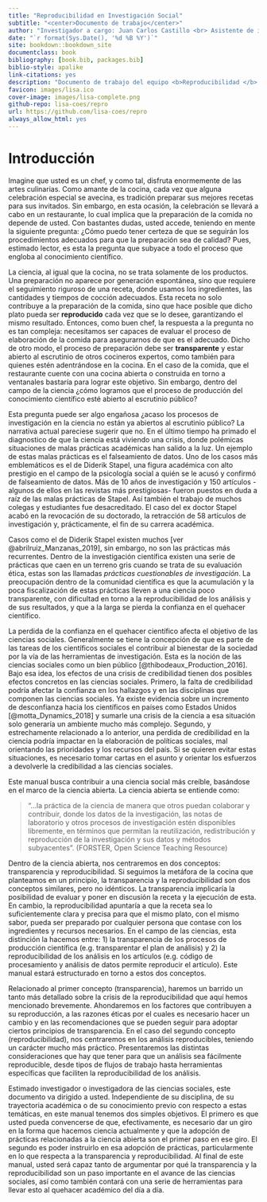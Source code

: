 ```yaml
---
title: "Reproducibilidad en Investigación Social"
subtitle: "<center>Documento de trabajo</center>"
author: "Investigador a cargo: Juan Carlos Castillo <br> Asistente de investigación: Julio Iturra <br> Pasante: Martín Venegas Márquez"
date: "`r format(Sys.Date(), '%d %B %Y')`"
site: bookdown::bookdown_site
documentclass: book
bibliography: [book.bib, packages.bib]
biblio-style: apalike
link-citations: yes
description: "Documento de trabajo del equipo <b>Reproducibilidad </b> para el Laboratorio de Ciencia Social Abierta"
favicon: images/lisa.ico
cover-image: images/lisa-complete.png
github-repo: lisa-coes/repro
url: https://github.com/lisa-coes/repro
always_allow_html: yes
---
```


# Introducción {#intro}

Imagine que usted es un chef, y como tal, disfruta enormemente de las artes culinarias. Como amante de la cocina, cada vez que alguna celebración especial se avecina, es tradición preparar sus mejores recetas para sus invitados. Sin embargo, en esta ocasión, la celebración se llevará a cabo en un restaurante, lo cual implica que la preparación de la comida no depende de usted. Con bastantes dudas, usted accede, teniendo en mente la siguiente pregunta: ¿Cómo puedo tener certeza de que se seguirán los procedimientos adecuados para que la preparación sea de calidad? Pues, estimado lector, es esta la pregunta que subyace a todo el proceso que engloba al conocimiento científico.

La ciencia, al igual que la cocina, no se trata solamente de los productos. Una preparación no aparece por generación espontánea, sino que requiere el seguimiento riguroso de una receta, donde usamos los ingredientes, las cantidades y tiempos de cocción adecuados. Esta receta no solo contribuye a la preparación de la comida, sino que hace posible que dicho plato pueda ser **reproducido** cada vez que se lo desee, garantizando el mismo resultado. Entonces, como buen chef, la respuesta a la pregunta no es tan compleja: necesitamos ser capaces de evaluar el proceso de elaboración de la comida para asegurarnos de que es el adecuado. Dicho de otro modo, el proceso de preparación debe ser **transparente** y estar abierto al escrutinio de otros cocineros expertos, como también para quienes estén adentrándose en la cocina. En el caso de la comida, que el restaurante cuente con una cocina abierta o construida en torno a ventanales bastaría para lograr este objetivo. Sin embargo, dentro del campo de la ciencia ¿cómo logramos que el proceso de producción del conocimiento científico esté abierto al escrutinio público?

Esta pregunta puede ser algo engañosa ¿acaso los procesos de investigación en la ciencia no están ya abiertos al escrutinio público? La narrativa actual pareciese sugerir que no. En el último tiempo ha primado el diagnostico de que la ciencia está viviendo una crisis, donde polémicas situaciones de malas prácticas académicas han salido a la luz. Un ejemplo de estas malas prácticas es el falseamiento de datos. Uno de los casos más emblemáticos es el de Diderik Stapel, una figura académica con alto prestigio en el campo de la psicología social a quién se le acusó y confirmó de falseamiento de datos. Más de 10 años de investigación y 150 artículos -algunos de ellos en las revistas más prestigiosas- fueron puestos en duda a raíz de las malas prácticas de Stapel. Así también el trabajo de muchos colegas y estudiantes fue desacreditado. El caso del ex doctor Stapel acabó en la revocación de su doctorado, la retracción de 58 artículos de investigación y, prácticamente, el fin de su carrera académica.

Casos como el de Diderik Stapel existen muchos [ver @abrilruiz_Manzanas_2019], sin embargo, no son las prácticas más recurrentes. Dentro de la investigación científica existen una serie de prácticas que caen en un terreno gris cuando se trata de su evaluación ética, estas son las llamadas _prácticas cuestionables de investigación_. La preocupación dentro de la comunidad científica es que la acumulación y la poca fiscalización de estas prácticas lleven a una ciencia poco transparente, con dificultad en torno a la reproducibilidad de los análisis y de sus resultados, y que a la larga se pierda la confianza en el quehacer científico.

La perdida de la confianza en el quehacer científico afecta el objetivo de las ciencias sociales. Generalmente se tiene la concepción de que es parte de las tareas de los científicos sociales el contribuir al bienestar de la sociedad por la vía de las herramientas de investigación. Esta es la noción de las ciencias sociales como un bien público [@thibodeaux_Production_2016]. Bajo esa idea, los efectos de una crisis de credibilidad tienen dos posibles efectos concretos en las ciencias sociales. Primero, la falta de credibilidad podría afectar la confianza en los hallazgos y en las disciplinas que componen las ciencias sociales. Ya existe evidencia sobre un incremento de desconfianza hacia los científicos en países como Estados Unidos [@motta_Dynamics_2018] y sumarle una crisis de la ciencia a esa situación solo generaría un ambiente mucho más complejo. Segundo, y estrechamente relacionado a lo anterior, una perdida de credibilidad en la ciencia podría impactar en la elaboración de políticas sociales, mal orientando las prioridades y los recursos del país. Si se quieren evitar estas situaciones, es necesario tomar cartas en el asunto y orientar los esfuerzos a devolverle la credibilidad a las ciencias sociales.

Este manual busca contribuir a una ciencia social más creíble, basándose en el marco de la ciencia abierta. La ciencia abierta se entiende como:

> "...la práctica de la ciencia de manera que otros puedan colaborar y contribuir, donde los datos de la investigación, las notas de laboratorio y otros procesos de investigación estén disponibles libremente, en términos que permitan la reutilización, redistribución y reproducción de la investigación y sus datos y métodos subyacentes". (FORSTER, Open Science Teaching Resource)

Dentro de la ciencia abierta, nos centraremos en dos conceptos: transparencia y reproducibilidad. Si seguimos la metáfora de la cocina que planteamos en un principio, la transparencia y la reproducibilidad son dos conceptos similares, pero no idénticos. La transparencia implicaría la posibilidad de evaluar y poner en discusión la receta y la ejecución de esta. En cambio, la reproducibilidad apuntaría a que la receta sea lo suficientemente clara y precisa para que el mismo plato, con el mismo sabor, pueda ser preparado por cualquier persona que contase con los ingredientes y recursos necesarios. En el campo de las ciencias, esta distinción la hacemos entre: 1) la transparencia de los procesos de producción científica (e.g. transparentar el plan de análisis) y 2) la reproducibilidad de los análisis en los artículos (e.g. código de procesamiento y análisis de datos permite reproducir el artículo). Este manual estará estructurado en torno a estos dos conceptos.

Relacionado al primer concepto (transparencia), haremos un barrido un tanto más detallado sobre la crisis de la reproducibilidad que aquí hemos mencionado brevemente. Ahondaremos en los factores que contribuyen a su reproducción, a las razones éticas por el cuales es necesario hacer un cambio y en las recomendaciones que se pueden seguir para adoptar ciertos principios de transparencia. En el caso del segundo concepto (reproducibilidad), nos centraremos en los análisis reproducibles, teniendo un carácter mucho más práctico. Presentaremos las distintas consideraciones que hay que tener para que un análisis sea fácilmente reproducible, desde tipos de flujos de trabajo hasta herramientas específicas que faciliten la reproducibilidad de los análisis.

Estimado investigador o investigadora de las ciencias sociales, este documento va dirigido a usted. Independiente de su disciplina, de su trayectoria académica o de su conocimiento previo con respecto a estas temáticas, en este manual tenemos dos simples objetivos. El primero es que usted pueda convencerse de que, efectivamente, es necesario dar un giro en la forma que hacemos ciencia actualmente y que la adopción de prácticas relacionadas a la ciencia abierta son el primer paso en ese giro. El segundo es poder instruirlo en esa adopción de prácticas, particularmente en lo que respecta a la transparencia y reproducibilidad. Al final de este manual, usted será capaz tanto de argumentar por qué la transparencia y la reproducibilidad son un paso importante en el avance de las ciencias sociales, así como también contará con una serie de herramientas para llevar esto al quehacer académico del día a día.

